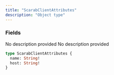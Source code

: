 ```yaml
---
title: "ScarabClientAttributes"
description: "Object type"
---
```


### Fields

<ResponseField name="name" type="String!" required>
  No description provided
</ResponseField>

<ResponseField name="host" type="String!" required>
  No description provided
</ResponseField>


```graphql ScarabClientAttributes
type ScarabClientAttributes {
  name: String!
  host: String!
}
```
